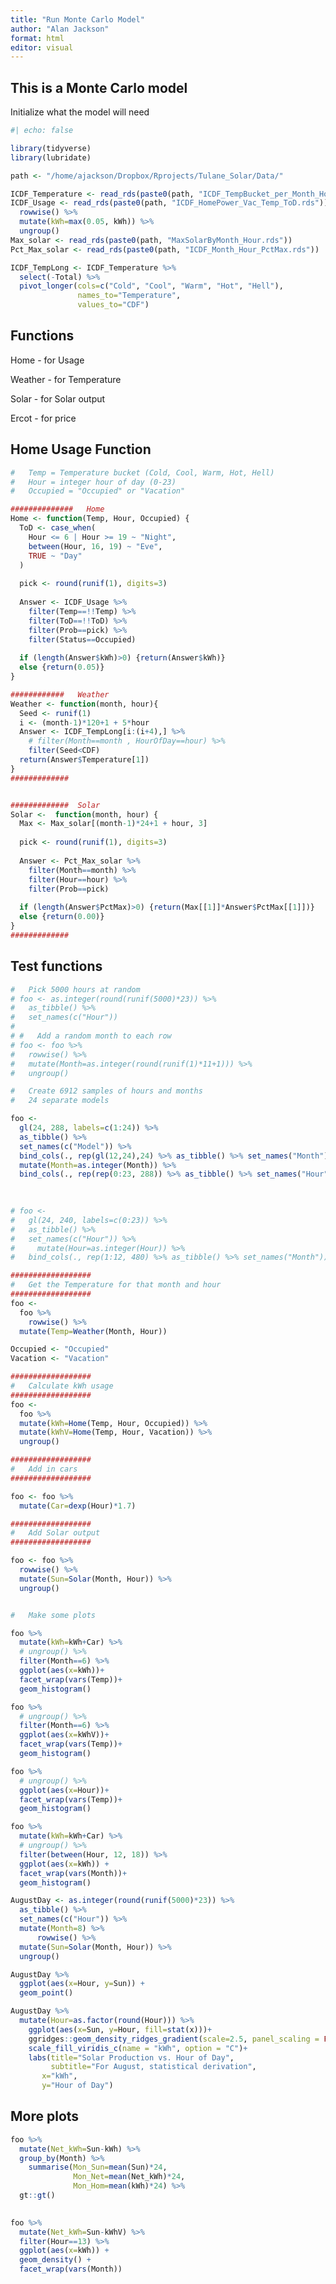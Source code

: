 ```yaml
---
title: "Run Monte Carlo Model"
author: "Alan Jackson"
format: html
editor: visual
---
```


## This is a Monte Carlo model

Initialize what the model will need

```r
#| echo: false

library(tidyverse)
library(lubridate)

path <- "/home/ajackson/Dropbox/Rprojects/Tulane_Solar/Data/"

ICDF_Temperature <- read_rds(paste0(path, "ICDF_TempBucket_per_Month_Hour.rds"))
ICDF_Usage <- read_rds(paste0(path, "ICDF_HomePower_Vac_Temp_ToD.rds")) %>% 
  rowwise() %>% 
  mutate(kWh=max(0.05, kWh)) %>% 
  ungroup()
Max_solar <- read_rds(paste0(path, "MaxSolarByMonth_Hour.rds"))
Pct_Max_solar <- read_rds(paste0(path, "ICDF_Month_Hour_PctMax.rds"))

ICDF_TempLong <- ICDF_Temperature %>% 
  select(-Total) %>% 
  pivot_longer(cols=c("Cold", "Cool", "Warm", "Hot", "Hell"), 
               names_to="Temperature", 
               values_to="CDF")

```

##    Functions

Home - for Usage

Weather - for Temperature

Solar - for Solar output

Ercot - for price



## Home Usage Function

```r
#   Temp = Temperature bucket (Cold, Cool, Warm, Hot, Hell)
#   Hour = integer hour of day (0-23)
#   Occupied = "Occupied" or "Vacation" 

##############   Home
Home <- function(Temp, Hour, Occupied) {
  ToD <- case_when(
    Hour <= 6 | Hour >= 19 ~ "Night",
    between(Hour, 16, 19) ~ "Eve",
    TRUE ~ "Day"
  )
  
  pick <- round(runif(1), digits=3)
  
  Answer <- ICDF_Usage %>% 
    filter(Temp==!!Temp) %>% 
    filter(ToD==!!ToD) %>% 
    filter(Prob==pick) %>%  
    filter(Status==Occupied) 
  
  if (length(Answer$kWh)>0) {return(Answer$kWh)}
  else {return(0.05)}
}

############   Weather
Weather <- function(month, hour){
  Seed <- runif(1)
  i <- (month-1)*120+1 + 5*hour 
  Answer <- ICDF_TempLong[i:(i+4),] %>% 
    # filter(Month==month , HourOfDay==hour) %>%  
    filter(Seed<CDF)
  return(Answer$Temperature[1]) 
}
#############


#############  Solar
Solar <-  function(month, hour) {
  Max <- Max_solar[(month-1)*24+1 + hour, 3]
   
  pick <- round(runif(1), digits=3)
  
  Answer <- Pct_Max_solar %>% 
    filter(Month==month) %>% 
    filter(Hour==hour) %>% 
    filter(Prob==pick)  
  
  if (length(Answer$PctMax)>0) {return(Max[[1]]*Answer$PctMax[[1]])}
  else {return(0.00)}
}
#############
```

##        Test functions

```r
#   Pick 5000 hours at random
# foo <- as.integer(round(runif(5000)*23)) %>% 
#   as_tibble() %>% 
#   set_names(c("Hour")) 
# 
# #   Add a random month to each row
# foo <- foo %>% 
#   rowwise() %>% 
#   mutate(Month=as.integer(round(runif(1)*11+1))) %>% 
#   ungroup()

#   Create 6912 samples of hours and months
#   24 separate models

foo <- 
  gl(24, 288, labels=c(1:24)) %>% 
  as_tibble() %>% 
  set_names(c("Model")) %>% 
  bind_cols(., rep(gl(12,24),24) %>% as_tibble() %>% set_names("Month")) %>% 
  mutate(Month=as.integer(Month)) %>%
  bind_cols(., rep(rep(0:23, 288)) %>% as_tibble() %>% set_names("Hour"))
   
  

# foo <-
#   gl(24, 240, labels=c(0:23)) %>% 
#   as_tibble() %>% 
#   set_names(c("Hour")) %>% 
#     mutate(Hour=as.integer(Hour)) %>% 
#   bind_cols(., rep(1:12, 480) %>% as_tibble() %>% set_names("Month"))

##################
#   Get the Temperature for that month and hour
##################
foo <- 
  foo %>% 
    rowwise() %>% 
  mutate(Temp=Weather(Month, Hour))

Occupied <- "Occupied"
Vacation <- "Vacation"

##################
#   Calculate kWh usage
##################
foo <-
  foo %>% 
  mutate(kWh=Home(Temp, Hour, Occupied)) %>% 
  mutate(kWhV=Home(Temp, Hour, Vacation)) %>% 
  ungroup()

##################
#   Add in cars
##################

foo <- foo %>% 
  mutate(Car=dexp(Hour)*1.7)

##################
#   Add Solar output
##################

foo <- foo %>% 
  rowwise() %>% 
  mutate(Sun=Solar(Month, Hour)) %>% 
  ungroup()


#   Make some plots

foo %>% 
  mutate(kWh=kWh+Car) %>% 
  # ungroup() %>% 
  filter(Month==6) %>% 
  ggplot(aes(x=kWh))+
  facet_wrap(vars(Temp))+
  geom_histogram()

foo %>% 
  # ungroup() %>% 
  filter(Month==6) %>% 
  ggplot(aes(x=kWhV))+
  facet_wrap(vars(Temp))+
  geom_histogram()

foo %>% 
  # ungroup() %>% 
  ggplot(aes(x=Hour))+
  facet_wrap(vars(Temp))+
  geom_histogram()

foo %>% 
  mutate(kWh=kWh+Car) %>% 
  # ungroup() %>% 
  filter(between(Hour, 12, 18)) %>% 
  ggplot(aes(x=kWh)) +
  facet_wrap(vars(Month))+
  geom_histogram()

AugustDay <- as.integer(round(runif(5000)*23)) %>% 
  as_tibble() %>% 
  set_names(c("Hour")) %>% 
  mutate(Month=8) %>% 
      rowwise() %>% 
  mutate(Sun=Solar(Month, Hour)) %>% 
  ungroup()

AugustDay %>% 
  ggplot(aes(x=Hour, y=Sun)) +
  geom_point()

AugustDay %>% 
  mutate(Hour=as.factor(round(Hour))) %>% 
    ggplot(aes(x=Sun, y=Hour, fill=stat(x)))+
    ggridges::geom_density_ridges_gradient(scale=2.5, panel_scaling = FALSE)+
    scale_fill_viridis_c(name = "kWh", option = "C")+
    labs(title="Solar Production vs. Hour of Day",
         subtitle="For August, statistical derivation",
       x="kWh",
       y="Hour of Day") 

```

##        More plots

```r

foo %>% 
  mutate(Net_kWh=Sun-kWh) %>% 
  group_by(Month) %>% 
    summarise(Mon_Sun=mean(Sun)*24,
              Mon_Net=mean(Net_kWh)*24,
              Mon_Hom=mean(kWh)*24) %>% 
  gt::gt()
  

foo %>% 
  mutate(Net_kWh=Sun-kWhV) %>% 
  filter(Hour==13) %>% 
  ggplot(aes(x=kWh)) + 
  geom_density() + 
  facet_wrap(vars(Month))
  



```








